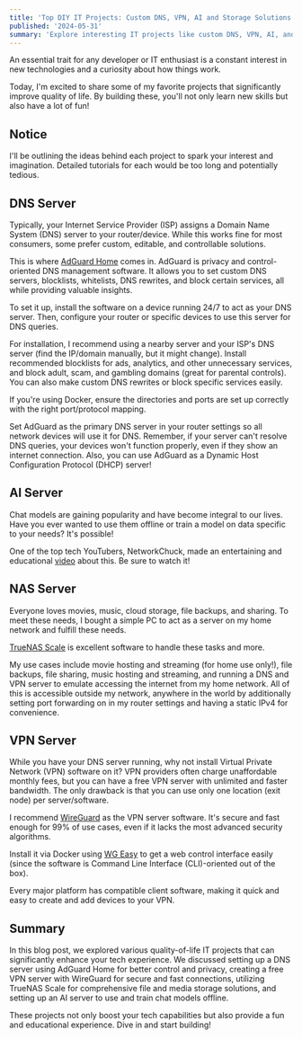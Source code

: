 ```yaml
---
title: 'Top DIY IT Projects: Custom DNS, VPN, AI and Storage Solutions'
published: '2024-05-31'
summary: 'Explore interesting IT projects like custom DNS, VPN, AI, and file storage solutions for enhanced efficiency and security'
---
```


An essential trait for any developer or IT enthusiast is a constant interest in new technologies and a curiosity about how things work.

Today, I'm excited to share some of my favorite projects that significantly improve quality of life. By building these, you'll not only learn new skills but also have a lot of fun!

## Notice

I'll be outlining the ideas behind each project to spark your interest and imagination. Detailed tutorials for each would be too long and potentially tedious.

## DNS Server

Typically, your Internet Service Provider (ISP) assigns a Domain Name System (DNS) server to your router/device. While this works fine for most consumers, some prefer custom, editable, and controllable solutions.

This is where [AdGuard Home](https://adguard.com/en/adguard-home/overview.html) comes in. AdGuard is privacy and control-oriented DNS management software. It allows you to set custom DNS servers, blocklists, whitelists, DNS rewrites, and block certain services, all while providing valuable insights.

To set it up, install the software on a device running 24/7 to act as your DNS server. Then, configure your router or specific devices to use this server for DNS queries.

For installation, I recommend using a nearby server and your ISP's DNS server (find the IP/domain manually, but it might change). Install recommended blocklists for ads, analytics, and other unnecessary services, and block adult, scam, and gambling domains (great for parental controls). You can also make custom DNS rewrites or block specific services easily.

If you're using Docker, ensure the directories and ports are set up correctly with the right port/protocol mapping.

Set AdGuard as the primary DNS server in your router settings so all network devices will use it for DNS. Remember, if your server can't resolve DNS queries, your devices won't function properly, even if they show an internet connection. Also, you can use AdGuard as a Dynamic Host Configuration Protocol (DHCP) server!

## AI Server

Chat models are gaining popularity and have become integral to our lives. Have you ever wanted to use them offline or train a model on data specific to your needs? It's possible!

One of the top tech YouTubers, NetworkChuck, made an entertaining and educational [video](https://www.youtube.com/watch?v=Wjrdr0NU4Sk) about this. Be sure to watch it!

## NAS Server

Everyone loves movies, music, cloud storage, file backups, and sharing. To meet these needs, I bought a simple PC to act as a server on my home network and fulfill these needs.

[TrueNAS Scale](https://www.truenas.com/truenas-scale/) is excellent software to handle these tasks and more.

My use cases include movie hosting and streaming (for home use only!), file backups, file sharing, music hosting and streaming, and running a DNS and VPN server to emulate accessing the internet from my home network. All of this is accessible outside my network, anywhere in the world by additionally setting port forwarding on in my router settings and having a static IPv4 for convenience.

## VPN Server

While you have your DNS server running, why not install Virtual Private Network (VPN) software on it? VPN providers often charge unaffordable monthly fees, but you can have a free VPN server with unlimited and faster bandwidth. The only drawback is that you can use only one location (exit node) per server/software.

I recommend [WireGuard](https://www.wireguard.com/) as the VPN server software. It's secure and fast enough for 99% of use cases, even if it lacks the most advanced security algorithms.

Install it via Docker using [WG Easy](https://github.com/wg-easy/wg-easy) to get a web control interface easily (since the software is Command Line Interface (CLI)-oriented out of the box).

Every major platform has compatible client software, making it quick and easy to create and add devices to your VPN.

## Summary

In this blog post, we explored various quality-of-life IT projects that can significantly enhance your tech experience. We discussed setting up a DNS server using AdGuard Home for better control and privacy, creating a free VPN server with WireGuard for secure and fast connections, utilizing TrueNAS Scale for comprehensive file and media storage solutions, and setting up an AI server to use and train chat models offline.

These projects not only boost your tech capabilities but also provide a fun and educational experience. Dive in and start building!
